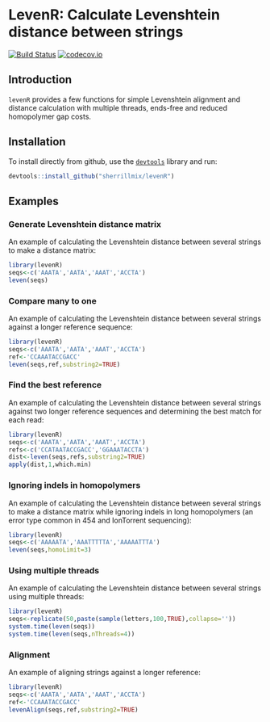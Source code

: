 # LevenR: Calculate Levenshtein distance between strings

[![Build Status](https://travis-ci.org/sherrillmix/levenR.svg?branch=master)](https://travis-ci.org/sherrillmix/levenR)
[![codecov.io](https://codecov.io/github/sherrillmix/levenR/coverage.svg?branch=master)](https://codecov.io/github/sherrillmix/levenR?branch=master)

## Introduction

`levenR` provides a few functions for simple Levenshtein alignment and distance calculation with multiple threads, ends-free and reduced homopolymer gap costs.

## Installation
To install directly from github, use the [<code>devtools</code>](https://github.com/hadley/devtools) library and run:
```r
devtools::install_github("sherrillmix/levenR")
```

## Examples

### Generate Levenshtein distance matrix

An example of calculating the Levenshtein distance between several strings to make a distance matrix:
```r
library(levenR)
seqs<-c('AAATA','AATA','AAAT','ACCTA')
leven(seqs)
```

### Compare many to one

An example of calculating the Levenshtein distance between several strings against a longer reference sequence:
```r
library(levenR)
seqs<-c('AAATA','AATA','AAAT','ACCTA')
ref<-'CCAAATACCGACC'
leven(seqs,ref,substring2=TRUE)
```

### Find the best reference

An example of calculating the Levenshtein distance between several strings against two longer reference sequences and determining the best match for each read:
```r
library(levenR)
seqs<-c('AAATA','AATA','AAAT','ACCTA')
refs<-c('CCATAATACCGACC','GGAAATACCTA')
dist<-leven(seqs,refs,substring2=TRUE)
apply(dist,1,which.min)
```

### Ignoring indels in homopolymers
An example of calculating the Levenshtein distance between several strings to make a distance matrix while ignoring indels in long homopolymers (an error type common in 454 and IonTorrent sequencing):
```r
library(levenR)
seqs<-c('AAAAATA','AAATTTTTA','AAAAATTTA')
leven(seqs,homoLimit=3)
```

### Using multiple threads 
An example of calculating the Levenshtein distance between several strings using multiple threads:
```r
library(levenR)
seqs<-replicate(50,paste(sample(letters,100,TRUE),collapse=''))
system.time(leven(seqs))
system.time(leven(seqs,nThreads=4))
```


### Alignment

An example of aligning strings against a longer reference:
```r
library(levenR)
seqs<-c('AAATA','AATA','AAAT','ACCTA')
ref<-'CCAAATACCGACC'
levenAlign(seqs,ref,substring2=TRUE)
```



